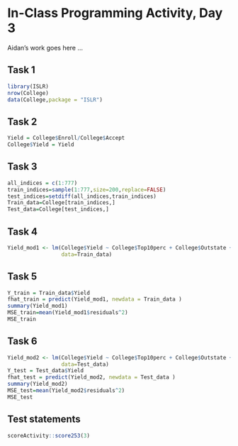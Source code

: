 # In-Class Programming Activity, Day 3

Aidan's work goes here ...

## Task 1

```r
library(ISLR)
nrow(College)
data(College,package = "ISLR")
```

## Task 2

```r
Yield = College$Enroll/College$Accept
College$Yield = Yield
```

## Task 3

```r
all_indices = c(1:777)
train_indices=sample(1:777,size=200,replace=FALSE)
test_indices=setdiff(all_indices,train_indices)
Train_data=College[train_indices,]
Test_data=College[test_indices,]
```

## Task 4

```r
Yield_mod1 <- lm(College$Yield ~ College$Top10perc + College$Outstate + College$Expend,
                 data=Train_data)
```

## Task 5

```r
Y_train = Train_data$Yield
fhat_train = predict(Yield_mod1, newdata = Train_data )
summary(Yield_mod1)
MSE_train=mean(Yield_mod1$residuals^2)
MSE_train
```

## Task 6
```r
Yield_mod2 <- lm(College$Yield ~ College$Top10perc + College$Outstate + College$Expend,
                 data=Test_data)
Y_test = Test_data$Yield
fhat_test = predict(Yield_mod2, newdata = Test_data )
summary(Yield_mod2)
MSE_test=mean(Yield_mod2$residuals^2)
MSE_test
```

## Test statements

```r
scoreActivity::score253(3)
```